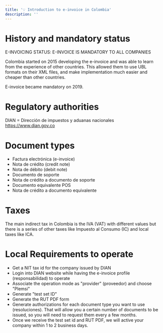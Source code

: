 ```yaml
---
title: '💡 Introduction to e-invoice in Colombia'
description: ''
---
```


# History and mandatory status
<Note>
E-INVOICING STATUS: E-INVOICE IS MANDATORY TO ALL COMPANIES
</Note>

Colombia started on 2015 developing the e-invoice and was able to learn from the experience of other countries. This
allowed them to use UBL formats on their XML files, and make implementation much easier and cheaper than other countries.

E-invoice became mandatory on 2019.

# Regulatory authorities
DIAN = Dirección de impuestos y aduanas nacionales
https://www.dian.gov.co

# Document types
- Factura electrónica (e-invoice)
- Nota de crédito (credit note)
- Nota de débito (debit note)
- Documento de soporte
- Nota de crédito a documento de soporte
- Documento equivalente POS
- Nota de crédito a documento equivalente

# Taxes
The main indirect tax in Colombia is the IVA (VAT) with different values but there is a series of other taxes like
Impuesto al Consumo (IC) and local taxes like ICA.

# Local Requirements to operate
* Get a NIT tax id for the company issued by DIAN
* Login into DIAN website while having the e-invoice profile (responsabilidad) to operate
* Associate the operation mode as "provider" (proveedor) and choose "Plemsi"
* Generate "test set ID"
* Generate the RUT PDF form
* Generate authorizations for each document type you want to use (resoluciones). That will allow you a certain number of
documents to be issued, so you will need to request them every a few months.
* Once we receive the test set id and RUT PDF, we will active your company within 1 to 2 business days.